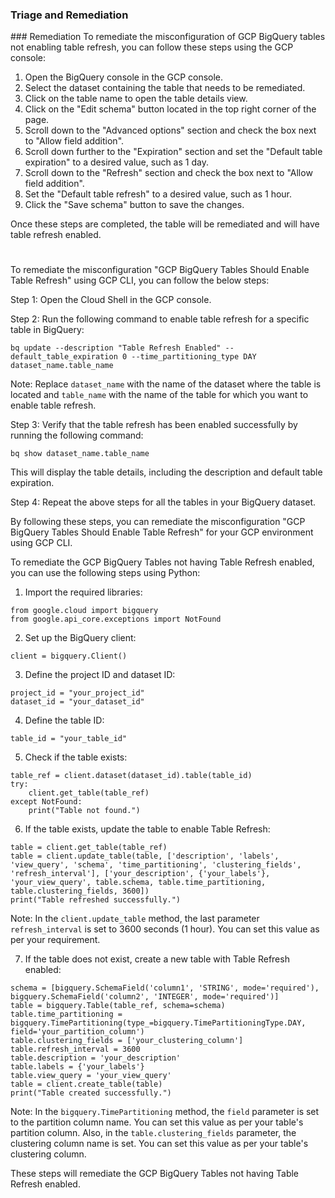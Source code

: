 
### Triage and Remediation
<Tabs>
<Tab title='Remediation'>
### Remediation

<AccordionGroup>
<Accordion title='Using Console' defaultOpen='true'>
To remediate the misconfiguration of GCP BigQuery tables not enabling table refresh, you can follow these steps using the GCP console:

1. Open the BigQuery console in the GCP console.
2. Select the dataset containing the table that needs to be remediated.
3. Click on the table name to open the table details view.
4. Click on the "Edit schema" button located in the top right corner of the page.
5. Scroll down to the "Advanced options" section and check the box next to "Allow field addition".
6. Scroll down further to the "Expiration" section and set the "Default table expiration" to a desired value, such as 1 day.
7. Scroll down to the "Refresh" section and check the box next to "Allow field addition".
8. Set the "Default table refresh" to a desired value, such as 1 hour.
9. Click the "Save schema" button to save the changes.

Once these steps are completed, the table will be remediated and will have table refresh enabled.

#
</Accordion>

<Accordion title='Using CLI'>
To remediate the misconfiguration "GCP BigQuery Tables Should Enable Table Refresh" using GCP CLI, you can follow the below steps:

Step 1: Open the Cloud Shell in the GCP console.

Step 2: Run the following command to enable table refresh for a specific table in BigQuery:

```
bq update --description "Table Refresh Enabled" --default_table_expiration 0 --time_partitioning_type DAY dataset_name.table_name
```

Note: Replace `dataset_name` with the name of the dataset where the table is located and `table_name` with the name of the table for which you want to enable table refresh.

Step 3: Verify that the table refresh has been enabled successfully by running the following command:

```
bq show dataset_name.table_name
```

This will display the table details, including the description and default table expiration.

Step 4: Repeat the above steps for all the tables in your BigQuery dataset.

By following these steps, you can remediate the misconfiguration "GCP BigQuery Tables Should Enable Table Refresh" for your GCP environment using GCP CLI.
</Accordion>

<Accordion title='Using Python'>
To remediate the GCP BigQuery Tables not having Table Refresh enabled, you can use the following steps using Python:

1. Import the required libraries:

```
from google.cloud import bigquery
from google.api_core.exceptions import NotFound
```

2. Set up the BigQuery client:

```
client = bigquery.Client()
```

3. Define the project ID and dataset ID:

```
project_id = "your_project_id"
dataset_id = "your_dataset_id"
```

4. Define the table ID:

```
table_id = "your_table_id"
```

5. Check if the table exists:

```
table_ref = client.dataset(dataset_id).table(table_id)
try:
    client.get_table(table_ref)
except NotFound:
    print("Table not found.")
```

6. If the table exists, update the table to enable Table Refresh:

```
table = client.get_table(table_ref)
table = client.update_table(table, ['description', 'labels', 'view_query', 'schema', 'time_partitioning', 'clustering_fields', 'refresh_interval'], ['your_description', {'your_labels'}, 'your_view_query', table.schema, table.time_partitioning, table.clustering_fields, 3600])
print("Table refreshed successfully.")
```

Note: In the `client.update_table` method, the last parameter `refresh_interval` is set to 3600 seconds (1 hour). You can set this value as per your requirement.

7. If the table does not exist, create a new table with Table Refresh enabled:

```
schema = [bigquery.SchemaField('column1', 'STRING', mode='required'), bigquery.SchemaField('column2', 'INTEGER', mode='required')]
table = bigquery.Table(table_ref, schema=schema)
table.time_partitioning = bigquery.TimePartitioning(type_=bigquery.TimePartitioningType.DAY, field='your_partition_column')
table.clustering_fields = ['your_clustering_column']
table.refresh_interval = 3600
table.description = 'your_description'
table.labels = {'your_labels'}
table.view_query = 'your_view_query'
table = client.create_table(table)
print("Table created successfully.")
```

Note: In the `bigquery.TimePartitioning` method, the `field` parameter is set to the partition column name. You can set this value as per your table's partition column. Also, in the `table.clustering_fields` parameter, the clustering column name is set. You can set this value as per your table's clustering column.

These steps will remediate the GCP BigQuery Tables not having Table Refresh enabled.
</Accordion>

</AccordionGroup>
</Tab>
</Tabs>

